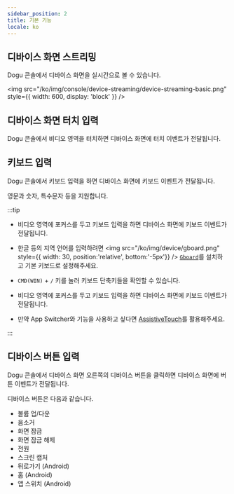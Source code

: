 ```yaml
---
sidebar_position: 2
title: 기본 기능
locale: ko
---
```



## 디바이스 화면 스트리밍

Dogu 콘솔에서 디바이스 화면을 실시간으로 볼 수 있습니다.

<img
  src="/ko/img/console/device-streaming/device-streaming-basic.png"
  style={{ width: 600, display: 'block' }}
/>

## 디바이스 화면 터치 입력

Dogu 콘솔에서 비디오 영역을 터치하면 디바이스 화면에 터치 이벤트가 전달됩니다.

## 키보드 입력

Dogu 콘솔에서 키보드 입력을 하면 디바이스 화면에 키보드 이벤트가 전달됩니다.

영문과 숫자, 특수문자 등을 지원합니다.

:::tip

<Tabs groupId="platform" defaultValue="android" queryString>
<TabItem value="android" label="Android">

- 비디오 영역에 포커스를 두고 키보드 입력을 하면 디바이스 화면에 키보드 이벤트가 전달됩니다.

- 한글 등의 지역 언어를 입력하려면 <img src="/ko/img/device/gboard.png" style={{ width: 30, position:'relative', bottom:'-5px'}} /> [`Gboard`](https://play.google.com/store/apps/details?id=com.google.android.inputmethod.latin)를
  설치하고 기본 키보드로 설정해주세요.

- `CMD(WIN)` + `/` 키를 눌러 키보드 단축키들을 확인할 수 있습니다.

</TabItem>
<TabItem value="ios" label="iOS">

- 비디오 영역에 포커스를 두고 키보드 입력을 하면 디바이스 화면에 키보드 이벤트가 전달됩니다.

- 만약 App Switcher와 기능을 사용하고 싶다면 [AssistiveTouch](https://support.apple.com/en-us/HT202658)를 활용해주세요.

</TabItem>
</Tabs>

:::

## 디바이스 버튼 입력

Dogu 콘솔에서 디바이스 화면 오른쪽의 디바이스 버튼을 클릭하면 디바이스 화면에 버튼 이벤트가 전달됩니다.

디바이스 버튼은 다음과 같습니다.

- 볼륨 업/다운
- 음소거
- 화면 잠금
- 화면 잠금 해제
- 전원
- 스크린 캡처
- 뒤로가기 (Android)
- 홈 (Android)
- 앱 스위치 (Android)
